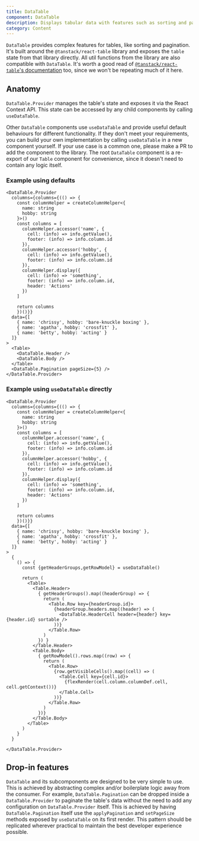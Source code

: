 ```yaml
---
title: DataTable
component: DataTable
description: Displays tabular data with features such as sorting and pagination
category: Content
---
```


`DataTable` provides complex features for tables, like sorting and pagination. It's built around the `@tanstack/react-table` library and exposes the `table` state from that library directly. All util functions from the library are also compatible with `DataTable`. It's worth a good read of [`@tanstack/react-table`'s documentation](https://tanstack.com/table/v8/docs/guide/introduction) too, since we won't be repeating much of it here.

## Anatomy

`DataTable.Provider` manages the table's state and exposes it via the React Context API. This state can be accessed by any child components by calling `useDataTable`.

Other `DataTable` components use `useDataTable` and provide useful default behaviours for different functionality. If they don't meet your requirements, you can build your own implementation by calling `useDataTable` in a new component yourself. If your use case is a common one, please make a PR to add the component to the library. The root `DataTable` component is a re-export of our `Table` component for convenience, since it doesn't need to contain any logic itself.

### Example using defaults

```tsx
<DataTable.Provider
  columns={columns={(() => {
    const columnHelper = createColumnHelper<{
      name: string
      hobby: string
    }>()
    const columns = [
      columnHelper.accessor('name', {
        cell: (info) => info.getValue(),
        footer: (info) => info.column.id
      }),
      columnHelper.accessor('hobby', {
        cell: (info) => info.getValue(),
        footer: (info) => info.column.id
      }),
      columnHelper.display({
        cell: (info) => 'something',
        footer: (info) => info.column.id,
        header: 'Actions'
      })
    ]

    return columns
    })()}}
  data={[
    { name: 'chrissy', hobby: 'bare-knuckle boxing' },
    { name: 'agatha', hobby: 'crossfit' },
    { name: 'betty', hobby: 'acting' }
  ]}
>
  <Table>
    <DataTable.Header />
    <DataTable.Body />
  </Table>
  <DataTable.Pagination pageSize={5} />
</DataTable.Provider>
```

### Example using `useDataTable` directly

```tsx
<DataTable.Provider
  columns={columns={(() => {
    const columnHelper = createColumnHelper<{
      name: string
      hobby: string
    }>()
    const columns = [
      columnHelper.accessor('name', {
        cell: (info) => info.getValue(),
        footer: (info) => info.column.id
      }),
      columnHelper.accessor('hobby', {
        cell: (info) => info.getValue(),
        footer: (info) => info.column.id
      }),
      columnHelper.display({
        cell: (info) => 'something',
        footer: (info) => info.column.id,
        header: 'Actions'
      })
    ]

    return columns
    })()}}
  data={[
    { name: 'chrissy', hobby: 'bare-knuckle boxing' },
    { name: 'agatha', hobby: 'crossfit' },
    { name: 'betty', hobby: 'acting' }
  ]}
>
  {
    () => {
      const {getHeaderGroups,getRowModel} = useDataTable()

      return (
        <Table>
          <Table.Header>
            { getHeaderGroups().map((headerGroup) => {
              return (
                <Table.Row key={headerGroup.id}>
                  {headerGroup.headers.map((header) => (
                    <DataTable.HeaderCell header={header} key={header.id} sortable />
                  ))}
                </Table.Row>
              )
            }) }
          </Table.Header>
          <Table.Body>
            { getRowModel().rows.map((row) => {
              return (
                <Table.Row>
                  {row.getVisibleCells().map((cell) => (
                    <Table.Cell key={cell.id}>
                      {flexRender(cell.column.columnDef.cell, cell.getContext())}
                    </Table.Cell>
                  ))}
                </Table.Row>
              )
            })}
          </Table.Body>
        </Table>
      )
    }
  }

</DataTable.Provider>
```

## Drop-in features

`DataTable` and its subcomponents are designed to be very simple to use. This is achieved by abstracting complex and/or boilerplate logic away from the consumer. For example, `DataTable.Pagination` can be dropped inside a `DataTable.Provider` to paginate the table's data without the need to add any configuration on `DataTable.Provider` itself. This is achieved by having `DataTable.Pagination` itself use the `applyPagination` and `setPageSize` methods exposed by `useDataTable` on its first render. This pattern should be replicated wherever practical to maintain the best developer experience possible.
